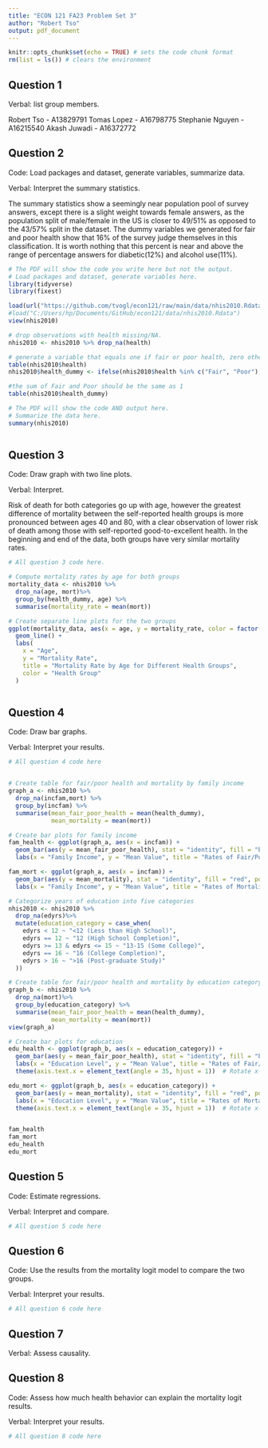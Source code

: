 ```yaml
---
title: "ECON 121 FA23 Problem Set 3"
author: "Robert Tso"
output: pdf_document
---
```


```r
knitr::opts_chunk$set(echo = TRUE) # sets the code chunk format
rm(list = ls()) # clears the environment
```

## Question 1

Verbal: list group members.

Robert Tso - A13829791
Tomas Lopez - A16798775
Stephanie Nguyen - A16215540
Akash Juwadi - A16372772

\newpage

## Question 2

Code: Load packages and dataset, generate variables, summarize data.

Verbal: Interpret the summary statistics.

The summary statistics show a seemingly near population pool of survey answers, except there is a slight weight towards female answers, as the population split of male/female in the US is closer to 49/51% as opposed to the 43/57% split in the dataset. The dummy variables we generated for fair and poor health show that 16% of the survey judge themselves in this classification. It is worth nothing that this percent is near and above the range of percentage answers for diabetic(12%) and alcohol use(11%).

```r
# The PDF will show the code you write here but not the output.
# Load packages and dataset, generate variables here.
library(tidyverse)
library(fixest)

load(url("https://github.com/tvogl/econ121/raw/main/data/nhis2010.Rdata"))
#load("C:/Users/hp/Documents/GitHub/econ121/data/nhis2010.Rdata")
view(nhis2010)

# drop observations with health missing/NA.
nhis2010 <- nhis2010 %>% drop_na(health)

# generate a variable that equals one if fair or poor health, zero otherwise.
table(nhis2010$health)
nhis2010$health_dummy <- ifelse(nhis2010$health %in% c("Fair", "Poor"), 1, 0)

#the sum of Fair and Poor should be the same as 1
table(nhis2010$health_dummy)


```

```r
# The PDF will show the code AND output here.
# Summarize the data here.
summary(nhis2010)



```

\newpage

## Question 3

Code: Draw graph with two line plots.

Verbal: Interpret.

Risk of death for both categories go up with age, however the greatest difference of mortality between the self-reported health groups is more pronounced between ages 40 and 80, with a clear observation of lower risk of death among those with self-reported good-to-excellent health. In the beginning and end of the data, both groups have very similar mortality rates.

```r
# All question 3 code here.

# Compute mortality rates by age for both groups
mortality_data <- nhis2010 %>%
  drop_na(age, mort)%>%
  group_by(health_dummy, age) %>%
  summarise(mortality_rate = mean(mort))

# Create separate line plots for the two groups
ggplot(mortality_data, aes(x = age, y = mortality_rate, color = factor(health_dummy))) +
  geom_line() +
  labs(
    x = "Age",
    y = "Mortality Rate",
    title = "Mortality Rate by Age for Different Health Groups",
    color = "Health Group"
  )



```

\newpage

## Question 4

Code: Draw bar graphs.

Verbal: Interpret your results.

```r
# All question 4 code here


# Create table for fair/poor health and mortality by family income
graph_a <- nhis2010 %>%
  drop_na(incfam,mort) %>%
  group_by(incfam) %>%
  summarise(mean_fair_poor_health = mean(health_dummy),
            mean_mortality = mean(mort))

# Create bar plots for family income
fam_health <- ggplot(graph_a, aes(x = incfam)) +
  geom_bar(aes(y = mean_fair_poor_health), stat = "identity", fill = "blue", position = "dodge") +
  labs(x = "Family Income", y = "Mean Value", title = "Rates of Fair/Poor Health and Mortality by Family Income")

fam_mort <- ggplot(graph_a, aes(x = incfam)) +
  geom_bar(aes(y = mean_mortality), stat = "identity", fill = "red", position = "dodge") +
  labs(x = "Family Income", y = "Mean Value", title = "Rates of Mortality by Family Income")

# Categorize years of education into five categories
nhis2010 <- nhis2010 %>%
  drop_na(edyrs)%>%
  mutate(education_category = case_when(
    edyrs < 12 ~ "<12 (Less than High School)",
    edyrs == 12 ~ "12 (High School Completion)",
    edyrs >= 13 & edyrs <= 15 ~ "13-15 (Some College)",
    edyrs == 16 ~ "16 (College Completion)",
    edyrs > 16 ~ ">16 (Post-graduate Study)"
  ))

# Create table for fair/poor health and mortality by education category
graph_b <- nhis2010 %>%
  drop_na(mort)%>%
  group_by(education_category) %>%
  summarise(mean_fair_poor_health = mean(health_dummy),
            mean_mortality = mean(mort))
view(graph_a)

# Create bar plots for education
edu_health <- ggplot(graph_b, aes(x = education_category)) +
  geom_bar(aes(y = mean_fair_poor_health), stat = "identity", fill = "blue", position = "dodge") +
  labs(x = "Education Level", y = "Mean Value", title = "Rates of Fair/Poor Health by Education Level") +
  theme(axis.text.x = element_text(angle = 35, hjust = 1))  # Rotate x-axis labels

edu_mort <- ggplot(graph_b, aes(x = education_category)) +
  geom_bar(aes(y = mean_mortality), stat = "identity", fill = "red", position = "dodge") +
  labs(x = "Education Level", y = "Mean Value", title = "Rates of Mortality by Education Level") +
  theme(axis.text.x = element_text(angle = 35, hjust = 1))  # Rotate x-axis labels


fam_health
fam_mort
edu_health
edu_mort

```

\newpage

## Question 5

Code: Estimate regressions.

Verbal: Interpret and compare.

```r
# All question 5 code here

```

\newpage

## Question 6

Code: Use the results from the mortality logit model to compare the two groups.

Verbal: Interpret your results.

```r
# All question 6 code here

```

\newpage

## Question 7

Verbal: Assess causality.

\newpage

## Question 8

Code: Assess how much health behavior can explain the mortality logit results.

Verbal: Interpret your results.

```r
# All question 8 code here

```

